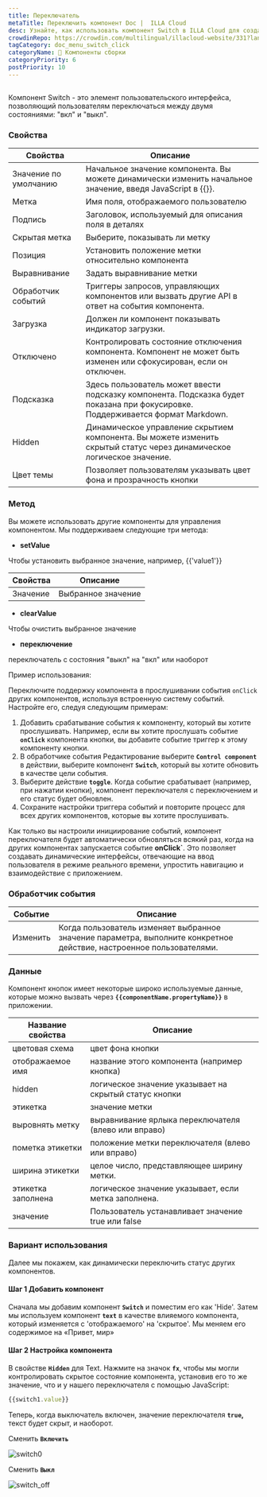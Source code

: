 ```yaml
---
title: Переключатель
metaTitle: Переключить компонент Doc |  ILLA Cloud
desc: Узнайте, как использовать компонент Switch в ILLA Cloud для создания пользовательского интерфейса, который позволяет пользователям переключаться между двумя параметрами. Смотрите примеры и свойства Switch.
crowdinRepo: https://crowdin.com/multilingual/illacloud-website/331?languages=ru&filter=basic&value=0
tagCategory: doc_menu_switch_click
categoryName: 🧬 Компоненты сборки
categoryPriority: 6
postPriority: 10
---
```


## <h2 hidden>Что такое Переключатель?</h2>

Компонент Switch - это элемент пользовательского интерфейса, позволяющий пользователям переключаться между двумя состояниями: "вкл" и "выкл".

### Свойства

| Свойства              | Описание                                                                                                                        |
| --------------------- | ------------------------------------------------------------------------------------------------------------------------------- |
| Значение по умолчанию | Начальное значение компонента. Вы можете динамически изменить начальное значение, введя JavaScript в {{}}.                      |
| Метка                 | Имя поля, отображаемого пользователю                                                                                            |
| Подпись               | Заголовок, используемый для описания поля в деталях                                                                             |
| Скрытая метка         | Выберите, показывать ли метку                                                                                                   |
| Позиция               | Установить положение метки относительно компонента                                                                              |
| Выравнивание          | Задать выравнивание метки                                                                                                       |
| Обработчик событий    | Триггеры запросов, управляющих компонентов или вызвать другие API в ответ на события компонента.                                |
| Загрузка              | Должен ли компонент показывать индикатор загрузки.                                                                              |
| Отключено             | Контролировать состояние отключения компонента. Компонент не может быть изменен или сфокусирован, если он отключен.             |
| Подсказка             | Здесь пользователь может ввести подсказку компонента. Подсказка будет показана при фокусировке. Поддерживается формат Markdown. |
| Hidden                | Динамическое управление скрытием компонента. Вы можете изменить скрытый статус через динамическое логическое значение.          |
| Цвет темы             | Позволяет пользователям указывать цвет фона и прозрачность кнопки                                                               |

### Метод

Вы можете использовать другие компоненты для управления компонентом. Мы поддерживаем следующие три метода:

-   **setValue**

Чтобы установить выбранное значение, например, {{'value1'}}

| Свойства | Описание           |
| -------- | ------------------ |
| Значение | Выбранное значение |

-   **clearValue**

Чтобы очистить выбранное значение

-   **переключение**

переключатель с состояния "выкл" на "вкл" или наоборот

Пример использования:

Переключите поддержку компонента в прослушивании события `onClick` других компонентов, используя встроенную систему событий. Настройте его, следуя следующим примерам:

1.  Добавить срабатывание события к компоненту, который вы хотите прослушивать. Например, если вы хотите прослушать событие **`onClick`** компонента кнопки, вы добавите событие триггер к этому компоненту кнопки.
2.  В обработчике события Редактирование выберите **`Control component`** в действии, выберите компонент **`Switch`**, который вы хотите обновить в качестве цели события.
3.  Выберите действие **`toggle`**. Когда событие срабатывает (например, при нажатии кнопки), компонент переключателя с переключением и его статус будет обновлен.
4.  Сохраните настройки триггера событий и повторите процесс для всех других компонентов, которые вы хотите прослушивать.

Как только вы настроили инициирование событий, компонент переключателя будет автоматически обновляться всякий раз, когда на других компонентах запускается событие **onClick\`**. Это позволяет создавать динамические интерфейсы, отвечающие на ввод пользователя в режиме реального времени, упростить навигацию и взаимодействие с приложением.

### Обработчик события

| Событие  | Описание                                                                                                             |
| -------- | -------------------------------------------------------------------------------------------------------------------- |
| Изменить | Когда пользователь изменяет выбранное значение параметра, выполните конкретное действие, настроенное пользователями. |

### Данные

Компонент кнопок имеет некоторые широко используемые данные, которые можно вызвать через **`{{componentName.propertyName}}`** в приложении.

| Название свойства  | Описание                                               |
| ------------------ | ------------------------------------------------------ |
| цветовая схема     | цвет фона кнопки                                       |
| отображаемое имя   | название этого компонента (например кнопка)            |
| hidden             | логическое значение указывает на скрытый статус кнопки |
| этикетка           | значение метки                                         |
| выровнять метку    | выравнивание ярлыка переключателя (влево или вправо)   |
| пометка этикетки   | положение метки переключателя (влево или вправо)       |
| ширина этикетки    | целое число, представляющее ширину метки.              |
| этикетка заполнена | логическое значение указывает, если метка заполнена.   |
| значение           | Пользователь устанавливает значение true или false     |

### Вариант использования

Далее мы покажем, как динамически переключить статус других компонентов. 

#### Шаг 1 Добавить компонент

Сначала мы добавим компонент **`Switch`** и поместим его как 'Hide'. Затем мы используем компонент **`text`** в качестве влияемого компонента, который изменяется с 'отображаемого' на 'скрытое'. Мы меняем его содержимое на «Привет, мир» 

#### Шаг 2 Настройка компонента

В свойстве **`Hidden`** для Text. Нажмите на значок **`fx`**, чтобы мы могли контролировать скрытое состояние компонента, установив его то же значение, что и у нашего переключателя с помощью JavaScript:

```jsx
{{switch1.value}}
```

Теперь, когда выключатель включен, значение переключателя **`true`,** текст будет скрыт, и наоборот.

Сменить **`Включить`** 

![switch0](https://cdn.illacloud.com/official-website/img/docs/switch0.png)

Сменить **`Выкл`**

![switch_off](https://cdn.illacloud.com/official-website/img/docs/switch_off.png)
